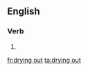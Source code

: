 ==English==

===Verb===
{{head|en|present participle}}

# {{present participle of|dry out|lang=en}}

[[fr:drying out]]
[[ta:drying out]]